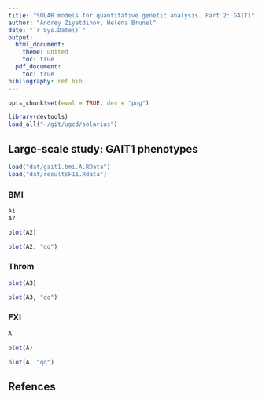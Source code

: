 ```yaml
---
title: "SOLAR models for quantitative genetic analysis. Part 2: GAIT1"
author: "Andrey Ziyatdinov, Helena Brunel"
date: "`r Sys.Date()`"
output:
  html_document:
    theme: united
    toc: true
  pdf_document:
    toc: true
bibliography: ref.bib
---
```


```r
opts_chunk$set(eval = TRUE, dev = "png")
```

```r
library(devtools)
load_all("~/git/ugcd/solarius")
```


## Large-scale study: GAIT1 phenotypes

```r
load("dat/gait1.bmi.A.RData")
load("dat/resultsF11.Rdata")
```

### BMI

```r
A1
A2
```

```r
plot(A2)
```

```r
plot(A2, "qq")
```

### Throm

```r
plot(A3)
```

```r
plot(A3, "qq")
```

### FXI

```A
A
```

```r
plot(A)
```

```r
plot(A, "qq")
```

## Refences
